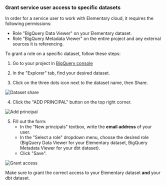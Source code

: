 ### Grant service user access to specific datasets

In order for a service user to work with Elementary cloud, it requires the following permissions:

- Role "BigQuery Data Viewer" on your Elementary dataset.
- Role "BigQuery Metadata Viewer" on the entire project and any external sources it is referencing.

To grant a role on a specific dataset, follow these steps:

1. Go to your project in [BigQuery console](https://console.cloud.google.com/bigquery)

2. In the "Explorer" tab, find your desired dataset.

3. Click on the three dots icon next to the dataset name, then Share.

<img
  src="https://res.cloudinary.com/diuctyblm/image/upload/f_auto,q_auto/v1/dwh/bigquery/dataset_share"
  alt="Dataset share"
/>

4. Click the "ADD PRINCIPAL" button on the top right corner.

<img
  src="https://res.cloudinary.com/diuctyblm/image/upload/f_auto,q_auto/v1/dwh/bigquery/add_principal_button"
  alt="Add principal"
/>

5. Fill out the form:
   - In the "New principals" textbox, write the **email address** of your user.
   - In the "Select a role" dropdown menu, choose the desired role (BigQuery Data Viewer for your Elementary dataset, BigQuery Metadata Viewer for your dbt dataset).
   - Click "Save".

<img
  src="https://res.cloudinary.com/diuctyblm/image/upload/f_auto,q_auto/v1/dwh/bigquery/grant_access_form"
  alt="Grant access"
/>

Make sure to grant the correct access to your Elementary dataset **and** your dbt dataset.
